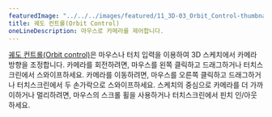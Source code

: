 ---
featuredImage: "../../../images/featured/11_3D-03_Orbit_Control-thumbnail.png"
title: 궤도 컨트롤(Orbit Control)
oneLineDescription: 마우스로 카메라를 제어합니다.
---

<a href="https://p5js.org/reference/#/p5/orbitControl" target="_blank">궤도 컨트롤(Orbit control)</a>은 
마우스나 터치 입력을 이용하여 3D 스케치에서 카메라 방향을 조정합니다. 
카메라를 회전하려면, 마우스를 왼쪽 클릭하고 드래그하거나 터치스크린에서 스와이프하세요. 
카메라를 이동하려면, 마우스를 오른쪽 클릭하고 드래그하거나 터치스크린에서 두 손가락으로 스와이프하세요. 
스케치의 중심으로 카메라를 더 가까이하거나 멀리하려면, 마우스의 스크롤 휠을 사용하거나 터치스크린에서 핀치 인/아웃하세요.